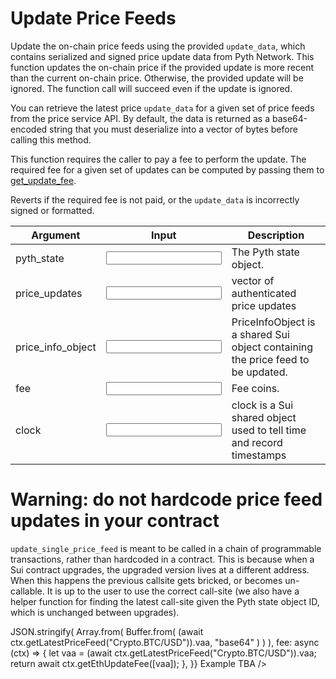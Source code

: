 
# Update Price Feeds

Update the on-chain price feeds using the provided `update_data`, which contains serialized and signed price update data from Pyth Network.
This function updates the on-chain price if the provided update is more recent than the current on-chain price.
Otherwise, the provided update will be ignored.
The function call will succeed even if the update is ignored.

You can retrieve the latest price `update_data` for a given set of price feeds from the price service API.
By default, the data is returned as a base64-encoded string that you must deserialize into a vector of bytes before calling this method.

This function requires the caller to pay a fee to perform the update.
The required fee for a given set of updates can be computed by passing them to [get_update_fee](get-update-fee).

Reverts if the required fee is not paid, or the `update_data` is incorrectly signed or formatted.

<div className="mt-6 overflow-x-auto">

| Argument                                                                     | Input                                                        | Description                                                                     |
| ---------------------------------------------------------------------------- | ------------------------------------------------------------ | ------------------------------------------------------------------------------- |
| <Arg required={true} type="&PythState">pyth_state</Arg>                      | <Input id="pyth_state" format={InputFormats.ByteArray} />    | The Pyth state object.                                                          |
| <Arg required={true} type=" HotPotatoVector<PriceInfo>,">price_updates</Arg> | <Input id="price_updates" format={InputFormats.BigInt}/>     | vector of authenticated price updates                                           |
| <Arg required={true} type=" &mut PriceInfoObject">price_info_object</Arg>    | <Input id="price_info_object" format={InputFormats.BigInt}/> | PriceInfoObject is a shared Sui object containing the price feed to be updated. |
| <Arg required={true} type=" Coin<SUI>">fee</Arg>                             | <Input id="fee" format={InputFormats.BigInt}/>               | Fee coins.                                                                      |
| <Arg required={true} type=" &Clock">clock</Arg>                              | <Input id="clock" format={InputFormats.BigInt}/>             | clock is a Sui shared object used to tell time and record timestamps            |

</div>

# Warning: do not hardcode price feed updates in your contract

`update_single_price_feed` is meant to be called in a chain of programmable transactions, rather than hardcoded in a contract. This is because when a Sui contract upgrades, the upgraded version lives at a different address. When this happens the previous callsite gets bricked, or becomes un-callable. It is up to the user to use the correct call-site (we also have a helper function for finding the latest call-site given the Pyth state object ID, which is unchanged between upgrades).

<Examples>
  <Example
    keyValues={{
      update_data: async (ctx) =>
        JSON.stringify(
          Array.from(
            Buffer.from(
              (await ctx.getLatestPriceFeed("Crypto.BTC/USD")).vaa,
              "base64"
            )
          )
        ),
      fee: async (ctx) => {
        let vaa = (await ctx.getLatestPriceFeed("Crypto.BTC/USD")).vaa;
        return await ctx.getEthUpdateFee([vaa]);
      },
    }}
    Example
    TBA
  />
</Examples>
